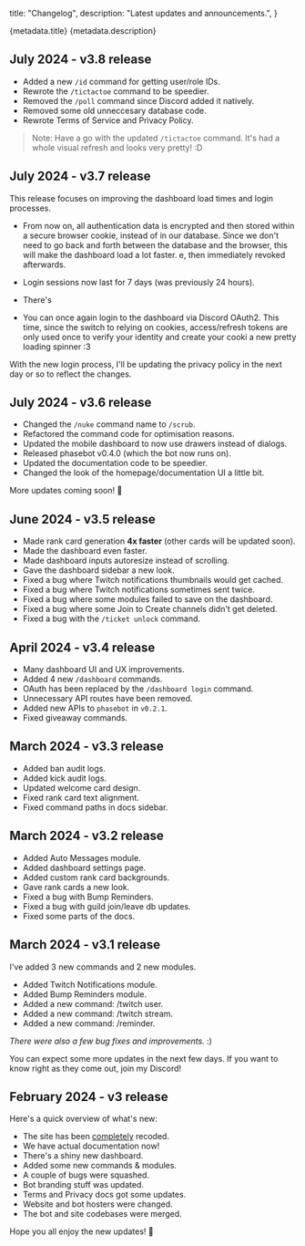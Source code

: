   title: "Changelog",
  description: "Latest updates and announcements.",
}

<Heading>
  <HeadingTitle>{metadata.title}</HeadingTitle>
  <HeadingDescription>{metadata.description}</HeadingDescription>
</Heading>

## July 2024 - v3.8 release

* Added a new `/id` command for getting user/role IDs.
* Rewrote the `/tictactoe` command to be speedier.
* Removed the `/poll` command since Discord added it natively.
* Removed some old unneccesary database code.
* Rewrote Terms of Service and Privacy Policy.

> Note: Have a go with the updated `/tictactoe` command. It's had a whole visual refresh and looks very pretty! :D

## July 2024 - v3.7 release

This release focuses on improving the dashboard load times and login processes.

* From now on, all authentication data is encrypted and then stored within a secure browser cookie, instead of in our database. Since we don't need to go back and forth between the database and the browser, this will make the dashboard load a lot faster.
e, then immediately revoked afterwards.

* Login sessions now last for 7 days (was previously 24 hours).

* There's
* You can once again login to the dashboard via Discord OAuth2. This time, since the switch to relying on cookies, access/refresh tokens are only used once to verify your identity and create your cooki a new pretty loading spinner :3

With the new login process, I'll be updating the privacy policy in the next day or so to reflect the changes.

## July 2024 - v3.6 release

* Changed the `/nuke` command name to `/scrub`.
* Refactored the command code for optimisation reasons.
* Updated the mobile dashboard to now use drawers instead of dialogs.
* Released phasebot v0.4.0 (which the bot now runs on).
* Updated the documentation code to be speedier.
* Changed the look of the homepage/documentation UI a little bit.

More updates coming soon! 🤍

## June 2024 - v3.5 release

* Made rank card generation **4x faster** (other cards will be updated soon).
* Made the dashboard even faster.
* Made dashboard inputs autoresize instead of scrolling.
* Gave the dashboard sidebar a new look.
* Fixed a bug where Twitch notifications thumbnails would get cached.
* Fixed a bug where Twitch notifications sometimes sent twice.
* Fixed a bug where some modules failed to save on the dashboard.
* Fixed a bug where some Join to Create channels didn't get deleted.
* Fixed a bug with the `/ticket unlock` command.

## April 2024 - v3.4 release

* Many dashboard UI and UX improvements.
* Added 4 new `/dashboard` commands.
* OAuth has been replaced by the `/dashboard login` command.
* Unnecessary API routes have been removed.
* Added new APIs to `phasebot` in `v0.2.1`.
* Fixed giveaway commands.

## March 2024 - v3.3 release

* Added ban audit logs.
* Added kick audit logs.
* Updated welcome card design.
* Fixed rank card text alignment.
* Fixed command paths in docs sidebar.

## March 2024 - v3.2 release

* Added Auto Messages module.
* Added dashboard settings page.
* Added custom rank card backgrounds.
* Gave rank cards a new look.
* Fixed a bug with Bump Reminders.
* Fixed a bug with guild join/leave db updates.
* Fixed some parts of the docs.

## March 2024 - v3.1 release

I've added 3 new commands and 2 new modules.

* Added Twitch Notifications module.
* Added Bump Reminders module.
* Added a new command: /twitch user.
* Added a new command: /twitch stream.
* Added a new command: /reminder.

*There were also a few bug fixes and improvements.* :)

You can expect some more updates in the next few days.
If you want to know right as they come out, <Link href="/redirect/discord">join my Discord</Link>!

## February 2024 - v3 release

Here's a quick overview of what's new:

* The site has been <u>completely</u> recoded.
* We have actual documentation now!
* There's a shiny new dashboard.
* Added some new commands & modules.
* A couple of bugs were squashed.
* Bot branding stuff was updated.
* Terms and Privacy docs got some updates.
* Website and bot hosters were changed.
* The bot and site codebases were merged.

Hope you all enjoy the new updates! 🤍